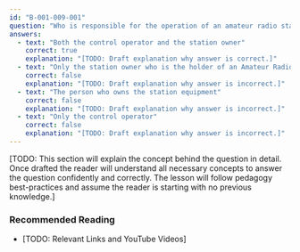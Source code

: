 ```yaml
---
id: "B-001-009-001"
question: "Who is responsible for the operation of an amateur radio station?"
answers:
  - text: "Both the control operator and the station owner"
    correct: true
    explanation: "[TODO: Draft explanation why answer is correct.]"
  - text: "Only the station owner who is the holder of an Amateur Radio Operator Certificate"
    correct: false
    explanation: "[TODO: Draft explanation why answer is incorrect.]"
  - text: "The person who owns the station equipment"
    correct: false
    explanation: "[TODO: Draft explanation why answer is incorrect.]"
  - text: "Only the control operator"
    correct: false
    explanation: "[TODO: Draft explanation why answer is incorrect.]"
---
```


[TODO: This section will explain the concept behind the question in detail. Once drafted the reader will understand all necessary concepts to answer the question confidently and correctly. The lesson will follow pedagogy best-practices and assume the reader is starting with no previous knowledge.]

### Recommended Reading

- [TODO: Relevant Links and YouTube Videos]
